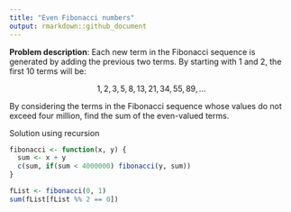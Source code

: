 ```yaml
---
title: "Even Fibonacci numbers"
output: rmarkdown::github_document
---
```


**Problem description**: Each new term in the Fibonacci sequence is generated by adding the previous two terms. By starting with 1 and 2, the first 10 terms will be:

$$1, 2, 3, 5, 8, 13, 21, 34, 55, 89, ...$$

By considering the terms in the Fibonacci sequence whose values do not exceed four million, find the sum of the even-valued terms.  

Solution using recursion
```r
fibonacci <- function(x, y) {
  sum <- x + y
  c(sum, if(sum < 4000000) fibonacci(y, sum))
}

fList <- fibonacci(0, 1)
sum(fList[fList %% 2 == 0])
```

